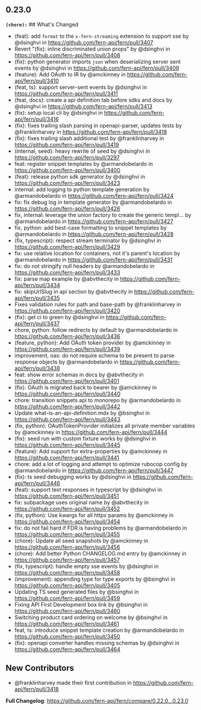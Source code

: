 ## 0.23.0
**`(chore):`** ## What's Changed
* (feat): add `format` to the `x-fern-streaming` extension to support sse by @dsinghvi in https://github.com/fern-api/fern/pull/3407
* Revert "(fix): inline discriminated union props" by @dsinghvi in https://github.com/fern-api/fern/pull/3408
* (fix): python generator imports `json` when deserializing server sent events by @dsinghvi in https://github.com/fern-api/fern/pull/3409
* (feature): Add OAuth to IR by @amckinney in https://github.com/fern-api/fern/pull/3410
* (feat, ts): support server-sent events by @dsinghvi in https://github.com/fern-api/fern/pull/3411
* (feat, docs): create a api definition tab before sdks and docs by @dsinghvi in https://github.com/fern-api/fern/pull/3413
* (fix): setup local cli by @dsinghvi in https://github.com/fern-api/fern/pull/3416
* (fix): fixes trailing slash parsing in openapi-parser, updates tests by @franklinharvey in https://github.com/fern-api/fern/pull/3418
* (fix): fixes trailing slash additional test by @franklinharvey in https://github.com/fern-api/fern/pull/3419
* (internal, seed): heavy rewrite of seed by @dsinghvi in https://github.com/fern-api/fern/pull/3297
* feat: register snippet templates by @armandobelardo in https://github.com/fern-api/fern/pull/3400
* (feat): release python sdk generator by @dsinghvi in https://github.com/fern-api/fern/pull/3423
* internal: add logging to python template generation by @armandobelardo in https://github.com/fern-api/fern/pull/3424
* fix: fix debug log in template generator by @armandobelardo in https://github.com/fern-api/fern/pull/3426
* fix, internal: leverage the union factory to create the generic templ… by @armandobelardo in https://github.com/fern-api/fern/pull/3427
* fix, python: add best-case formatting to snippet templates by @armandobelardo in https://github.com/fern-api/fern/pull/3428
* (fix, typescript): respect stream terminator by @dsinghvi in https://github.com/fern-api/fern/pull/3429
* fix: use relative location for containers, not it's parent's location by @armandobelardo in https://github.com/fern-api/fern/pull/3431
* fix: do not stringify null headers by @armandobelardo in https://github.com/fern-api/fern/pull/3433
* fix: parse map example by @abvthecity in https://github.com/fern-api/fern/pull/3434
* fix: skipUrlSlug in api section by @abvthecity in https://github.com/fern-api/fern/pull/3435
* Fixes validation rules for path and base-path by @franklinharvey in https://github.com/fern-api/fern/pull/3420
* (fix): get ci to green by @dsinghvi in https://github.com/fern-api/fern/pull/3437
* chore, python: follow redirects by default by @armandobelardo in https://github.com/fern-api/fern/pull/3436
* (feature, python): Add OAuth token provider by @amckinney in https://github.com/fern-api/fern/pull/3439
* improvement, oas: do not require schema to be present to parse response objects by @armandobelardo in https://github.com/fern-api/fern/pull/3438
* feat: show error schemas in docs by @abvthecity in https://github.com/fern-api/fern/pull/3401
* (fix): OAuth is migrated back to bearer by @amckinney in https://github.com/fern-api/fern/pull/3440
* chore: transition snippets api to monorepo by @armandobelardo in https://github.com/fern-api/fern/pull/3442
* Update what-is-an-api-definition.mdx by @bsinghvi in https://github.com/fern-api/fern/pull/3443
* (fix, python): OAuthTokenProvider initializes all private member variables by @amckinney in https://github.com/fern-api/fern/pull/3444
* (fix): seed run with custom fixture works by @dsinghvi in https://github.com/fern-api/fern/pull/3445
* (feature): Add support for extra-properties by @amckinney in https://github.com/fern-api/fern/pull/3441
* chore: add a lot of logging and attempt to optimize rubocop config by @armandobelardo in https://github.com/fern-api/fern/pull/3447
* (fix): ts seed debugging works by @dsinghvi in https://github.com/fern-api/fern/pull/3446
* (feat): support text responses in typescript by @dsinghvi in https://github.com/fern-api/fern/pull/3451
* fix: subpackage uses original name by @abvthecity in https://github.com/fern-api/fern/pull/3452
* (fix, python): Use kwargs for all httpx params by @amckinney in https://github.com/fern-api/fern/pull/3454
* fix: do not fail hard if FDR is having problems by @armandobelardo in https://github.com/fern-api/fern/pull/3455
* (chore): Update all seed snapshots by @amckinney in https://github.com/fern-api/fern/pull/3456
* (chore): Add better Python CHANGELOG.md entry by @amckinney in https://github.com/fern-api/fern/pull/3457
* (fix, typescript): handle empty sse events by @dsinghvi in https://github.com/fern-api/fern/pull/3458
* (improvement): appending type for type exports by @bsinghvi in https://github.com/fern-api/fern/pull/3405
* Updating TS seed generated files by @bsinghvi in https://github.com/fern-api/fern/pull/3459
* Fixing API First Development box link by @bsinghvi in https://github.com/fern-api/fern/pull/3460
* Switching product card ordering on welcome by @bsinghvi in https://github.com/fern-api/fern/pull/3461
* feat, ts: introduce snippet template creation by @armandobelardo in https://github.com/fern-api/fern/pull/3450
* (fix): openapi converter handles missing schemas by @dsinghvi in https://github.com/fern-api/fern/pull/3464

## New Contributors
* @franklinharvey made their first contribution in https://github.com/fern-api/fern/pull/3418

**Full Changelog**: https://github.com/fern-api/fern/compare/0.22.0...0.23.0


